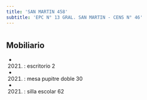 ```yaml
---
title: 'SAN MARTIN 458'
subtitle: 'EPC N° 13 GRAL. SAN MARTIN - CENS N° 46'
---
```


#


## Mobiliario

*  (2021) : escritorio 2 

*  (2021) : mesa pupitre doble 30 

*  (2021) : silla escolar 62 



